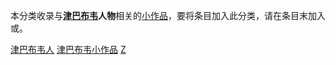{{WPSS-cat}}
{{Hidden category}}
本分类收录与'''[[津巴布韦|津巴布韦]]人物'''相关的[[Wikipedia:STUB|小作品]]，要将条目加入此分类，请在条目末加入'''{{tl|Zimbabwe-bio-stub}}'''或'''{{tl|津巴布韦人物小作品}}'''。

[[Category:津巴布韦人|]]
[[Category:津巴布韦小作品|]]
[[Category:非洲人物小作品|Z]]
